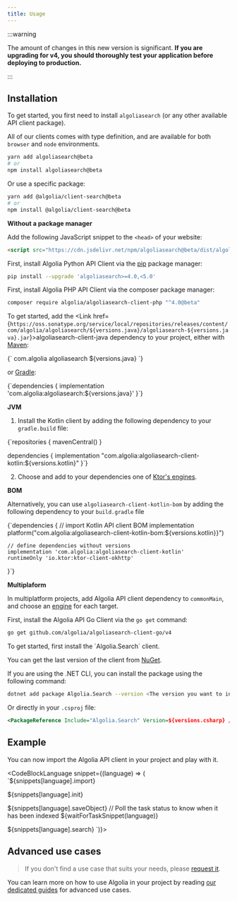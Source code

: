 ```yaml
---
title: Usage
---
```


:::warning

The amount of changes in this new version is significant. **If you are upgrading for v4, you should thoroughly test your application before deploying to production.**

:::

## Installation


<TabsLanguage>
<TabItem value="javascript">

To get started, you first need to install `algoliasearch` (or any other available API client package).

All of our clients comes with type definition, and are available for both `browser` and `node` environments.

```bash
yarn add algoliasearch@beta
# or
npm install algoliasearch@beta
```

Or use a specific package:

```bash
yarn add @algolia/client-search@beta
# or
npm install @algolia/client-search@beta
```

**Without a package manager**

Add the following JavaScript snippet to the `<head>` of your website:

```html
<script src="https://cdn.jsdelivr.net/npm/algoliasearch@beta/dist/algoliasearch.umd.min.js"></script>
```

</TabItem>
<TabItem value="python">

First, install Algolia Python API Client via the [pip](https://pip.pypa.io/en/stable/installing) package manager:

```bash
pip install --upgrade 'algoliasearch>=4.0,<5.0'
```

</TabItem>
<TabItem value="php">

First, install Algolia PHP API Client via the composer package manager:

```bash
composer require algolia/algoliasearch-client-php "^4.0@beta"
```

</TabItem>
<TabItem value="java">

To get started, add the <Link href={`https://oss.sonatype.org/service/local/repositories/releases/content/com/algolia/algoliasearch/${versions.java}/algoliasearch-${versions.java}.jar`}>algoliasearch-client-java</Link> dependency to your project, either with [Maven](https://maven.apache.org/):

<CodeBlock language="xml">
{`<dependency>
  <groupId>com.algolia</groupId>
  <artifactId>algoliasearch</artifactId>
  <version>${versions.java}</version>
</dependency>`}
</CodeBlock>

or [Gradle](https://gradle.org/):

<CodeBlock language="groovy">
{`dependencies {
  implementation 'com.algolia:algoliasearch:${versions.java}'
}`}
</CodeBlock>

</TabItem>
<TabItem value="kotlin">

**JVM**

1. Install the Kotlin client by adding the following dependency to your `gradle.build` file:

<CodeBlock language="groovy">
{`repositories {
  mavenCentral()
}

dependencies {
  implementation "com.algolia:algoliasearch-client-kotlin:${versions.kotlin}"
}`}
</CodeBlock>

2. Choose and add to your dependencies one of [Ktor's engines](https://ktor.io/docs/http-client-engines.html).

**BOM**

Alternatively, you can use `algoliasearch-client-kotlin-bom`  by adding the following dependency to your `build.gradle` file

<CodeBlock language="groovy">
{`dependencies {
    // import Kotlin API client BOM
    implementation platform("com.algolia:algoliasearch-client-kotlin-bom:${versions.kotlin}}")

    // define dependencies without versions
    implementation 'com.algolia:algoliasearch-client-kotlin'
    runtimeOnly 'io.ktor:ktor-client-okhttp'
}`}
</CodeBlock>

**Multiplaform**

In multiplatform projects, add Algolia API client dependency to `commonMain`, and choose an [engine](https://ktor.io/docs/http-client-engines.html) for each target.

</TabItem>
<TabItem value="go">

First, install the Algolia API Go Client via the `go get` command:

```bash
go get github.com/algolia/algoliasearch-client-go/v4
```

</TabItem>

<TabItem value="csharp">
To get started, first install the `Algolia.Search` client.

You can get the last version of the client from [NuGet](https://www.nuget.org/packages/Algolia.Search/).

If you are using the .NET CLI, you can install the package using the following command:

```bash
dotnet add package Algolia.Search --version <The version you want to install>
```

Or directly in your `.csproj` file:
```xml
<PackageReference Include="Algolia.Search" Version=${versions.csharp} />
```
</TabItem>
</TabsLanguage>

## Example

You can now import the Algolia API client in your project and play with it.

<CodeBlockLanguage snippet={(language) => (
`${snippets[language].import}

${snippets[language].init}

${snippets[language].saveObject}
// Poll the task status to know when it has been indexed
${waitForTaskSnippet(language)}

${snippets[language].search}
`)}></CodeBlockLanguage>

## Advanced use cases

> If you don't find a use case that suits your needs, please [request it](https://github.com/algolia/api-clients-automation/issues/new?assignees=&labels=&template=Feature_request.md).

You can learn more on how to use Algolia in your project by reading [our dedicated guides](/docs/clients/guides/send-data-to-algolia) for advanced use cases.
